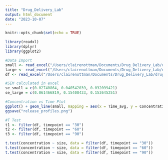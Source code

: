 ```yaml
---
title: "Drug_Delivery_Lab"
output: html_document
date: "2023-10-07"
---
```


```r
knitr::opts_chunk$set(echo = TRUE)
```

```r
library(readxl)
library(dplyr)
library(ggplot2)
```

```r
#Data Import
small <- read_excel("/Users/clairenottman/Documents/Drug_Delivery_Lab/drug_delivery_lab_results.xlsx", sheet = "small")
large <- read_excel("/Users/clairenottman/Documents/Drug_Delivery_Lab/drug_delivery_lab_results.xlsx", sheet = "large")
df <- read_excel("/Users/clairenottman/Documents/Drug_Delivery_Lab/drug_delivery_lab_results.xlsx", sheet = "T_test")

#SEM calculated in excel
se_small = c(0.02740864, 0.040542039, 0.032099421)
se_large = c(0.061466819, 0.15408433, 0.153645251)

```

```r
#Concentration vs Time Plot
ggplot() + geom_line(small, mapping = aes(x = Time_avg, y = Concentration_avg, color = "small")) + geom_line(large, mapping = aes(x = Time_avg, y = Concentration_avg, color = "large")) + geom_point(small, mapping = aes(x = Time_avg, y = Concentration_avg, color = "small")) + geom_errorbar(small, mapping = aes(x = Time_avg, y = Concentration_avg, ymin = Concentration_avg - se_small, ymax = Concentration_avg + se_small, color = "small"), width = .7) + geom_errorbar(large, mapping = aes(x = Time_avg, y = Concentration_avg, ymin = Concentration_avg - se_large, ymax = Concentration_avg + se_large, color = "large"), width = .7) + geom_point(large, mapping = aes(x = Time_avg, y = Concentration_avg, color = "large")) + ggtitle("Concentration vs. Time") + theme(panel.background = element_blank())+theme(panel.background = element_blank())+ theme(axis.line = element_line(size = 1, colour = "black", linetype=1))+ theme(legend.key=element_blank())+theme(plot.title = element_text(hjust = 0.5))+ theme(text=element_text(size=8, family="sans"))+theme(axis.line.x.bottom=element_line(size=0.5), axis.line.y.left=element_line(size=0.5))+ ylab("Concentration (M)")+xlab("Time (min)") + theme(legend.title=element_blank())
ggsave("release_profiles.png")
```

```r
#T Test
t1 <- filter(df, timepoint == "30")
t2 <- filter(df, timepoint == "60")
t3 <- filter(df, timepoint == "90")

t.test(concentration ~ size, data = filter(df, timepoint == "30"))
t.test(concentration ~ size, data = filter(df, timepoint == "60"))
t.test(concentration ~ size, data = filter(df, timepoint == "90"))

```

